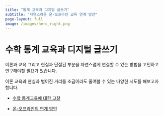 ```yaml
---
title: "통계 교육과 디지털 글쓰기"
subtitle: "자연스러운 온-오프라인 교육 연계 방안"
page-layout: full
image: /images/hero_right.png
---
```


# 수학 통계 교육과 디지털 글쓰기 
이론과 교육 그리고 현실과 단절된 부분을 자연스럽게 연결할 수 있는 방법을 고민하고 연구해야할 필요가 있습니다.

이론 교육과 현실과 벌어진 거리를 조금이라도 줄여볼 수 있는 다양한 시도를 해보고자 합니다.

- [수학 통계교육에 대한 고찰](/docs/stat-edu/수학통계교육의고찰.qmd)

- [온-오프라인의 연계 방안](/docs/stat-edu/수학통계교육의고찰.qmd)
